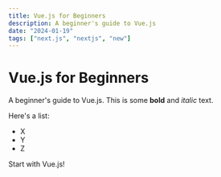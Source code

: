 ```yaml
---
title: Vue.js for Beginners
description: A beginner's guide to Vue.js
date: "2024-01-19"
tags: ["next.js", "nextjs", "new"]
---
```


# Vue.js for Beginners

A beginner's guide to Vue.js. This is some **bold** and _italic_ text.

Here's a list:

- X
- Y
- Z

Start with Vue.js!
